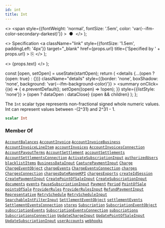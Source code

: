 ```yaml
---
id: int
title: Int
---
```


  <>
    <span
      style={{fontWeight: 'normal', fontSize: '.5em', color: 'var(--ifm-color-secondary-darkest)'}}
    >
      &nbsp;●&nbsp;
    </span>
  </>
);

  <>
    Specification
    <a
      className="link"
      style={{fontSize: '1.5em', paddingLeft: '4px'}}
      target="_blank"
      href={props.url}
      title={'Specified by ' + props.url}
    >
      ⎘
    </a>
  </>
);

  <>
    <span className={props.class}>{props.text}</span>
  </>
);


  const [open, setOpen] = useState(startOpen);
  return (
    <details
      {...(open ? {open: true} : {})}
      className="details"
      style={{border: 'none', boxShadow: 'none', background: 'var(--ifm-background-color)'}}
    >
      <summary
        onClick={(e) => {
          e.preventDefault();
          setOpen((open) => !open);
        }}
        style={{listStyle: 'none'}}
      >
        {open ? dataOpen : dataClose}
      </summary>
      {open && children}
    </details>
  );
};

The `Int` scalar type represents non-fractional signed whole numeric values. Int can represent values between -(2^31) and 2^31 - 1.

```graphql
scalar Int
```

### Member Of

[`AccountBalances`](/docs/apis/graphql/types/objects/account-balances.mdx) <Badge class="badge badge--secondary badge--relation" text="object"/><Bullet />[`AccountInvoice`](/docs/apis/graphql/types/objects/account-invoice.mdx) <Badge class="badge badge--secondary badge--relation" text="object"/><Bullet />[`AccountInvoiceBusiness`](/docs/apis/graphql/types/objects/account-invoice-business.mdx) <Badge class="badge badge--secondary badge--relation" text="object"/><Bullet />[`AccountInvoiceLineItem`](/docs/apis/graphql/types/objects/account-invoice-line-item.mdx) <Badge class="badge badge--secondary badge--relation" text="object"/><Bullet />[`accountInvoices`](/docs/apis/graphql/operations/queries/account-invoices.mdx) <Badge class="badge badge--secondary badge--relation" text="query"/><Bullet />[`AccountInvoicesConnection`](/docs/apis/graphql/types/objects/account-invoices-connection.mdx) <Badge class="badge badge--secondary badge--relation" text="object"/><Bullet />[`AccountPayoutTerms`](/docs/apis/graphql/types/objects/account-payout-terms.mdx) <Badge class="badge badge--secondary badge--relation" text="object"/><Bullet />[`AccountSettlement`](/docs/apis/graphql/types/objects/account-settlement.mdx) <Badge class="badge badge--secondary badge--relation" text="object"/><Bullet />[`accountSettlements`](/docs/apis/graphql/operations/queries/account-settlements.mdx) <Badge class="badge badge--secondary badge--relation" text="query"/><Bullet />[`AccountSettlementsConnection`](/docs/apis/graphql/types/objects/account-settlements-connection.mdx) <Badge class="badge badge--secondary badge--relation" text="object"/><Bullet />[`ActivateSubscriptionInput`](/docs/apis/graphql/types/inputs/activate-subscription-input.mdx) <Badge class="badge badge--secondary badge--relation" text="input"/><Bullet />[`authorizedUsers`](/docs/apis/graphql/operations/queries/authorized-users.mdx) <Badge class="badge badge--secondary badge--relation" text="query"/><Bullet />[`blacklistItems`](/docs/apis/graphql/operations/queries/blacklist-items.mdx) <Badge class="badge badge--secondary badge--relation" text="query"/><Bullet />[`BusinessDataInput`](/docs/apis/graphql/types/inputs/business-data-input.mdx) <Badge class="badge badge--secondary badge--relation" text="input"/><Bullet />[`CapturePaymentInput`](/docs/apis/graphql/types/inputs/capture-payment-input.mdx) <Badge class="badge badge--secondary badge--relation" text="input"/><Bullet />[`Charge`](/docs/apis/graphql/types/objects/charge.mdx) <Badge class="badge badge--secondary badge--relation" text="object"/><Bullet />[`ChargeEventObject`](/docs/apis/graphql/types/objects/charge-event-object.mdx) <Badge class="badge badge--secondary badge--relation" text="object"/><Bullet />[`chargeEvents`](/docs/apis/graphql/operations/queries/charge-events.mdx) <Badge class="badge badge--secondary badge--relation" text="query"/><Bullet />[`ChargeEventsConnection`](/docs/apis/graphql/types/objects/charge-events-connection.mdx) <Badge class="badge badge--secondary badge--relation" text="object"/><Bullet />[`charges`](/docs/apis/graphql/operations/queries/charges.mdx) <Badge class="badge badge--secondary badge--relation" text="query"/><Bullet />[`ChargesConnection`](/docs/apis/graphql/types/objects/charges-connection.mdx) <Badge class="badge badge--secondary badge--relation" text="object"/><Bullet />[`chargesDateRangeKPI`](/docs/apis/graphql/operations/queries/charges-date-range-kpi.mdx) <Badge class="badge badge--secondary badge--relation" text="query"/><Bullet />[`chargesExports`](/docs/apis/graphql/operations/queries/charges-exports.mdx) <Badge class="badge badge--secondary badge--relation" text="query"/><Bullet />[`createIdSession`](/docs/apis/graphql/operations/mutations/create-id-session.mdx) <Badge class="badge badge--secondary badge--relation" text="mutation"/><Bullet />[`CreatePaymentInput`](/docs/apis/graphql/types/inputs/create-payment-input.mdx) <Badge class="badge badge--secondary badge--relation" text="input"/><Bullet />[`CreatePointOfSaleInput`](/docs/apis/graphql/types/inputs/create-point-of-sale-input.mdx) <Badge class="badge badge--secondary badge--relation" text="input"/><Bullet />[`CreateSubscriptionInput`](/docs/apis/graphql/types/inputs/create-subscription-input.mdx) <Badge class="badge badge--secondary badge--relation" text="input"/><Bullet />[`documents`](/docs/apis/graphql/operations/queries/documents.mdx) <Badge class="badge badge--secondary badge--relation" text="query"/><Bullet />[`events`](/docs/apis/graphql/operations/queries/events.mdx) <Badge class="badge badge--secondary badge--relation" text="query"/><Bullet />[`PauseSubscriptionInput`](/docs/apis/graphql/types/inputs/pause-subscription-input.mdx) <Badge class="badge badge--secondary badge--relation" text="input"/><Bullet />[`Payment`](/docs/apis/graphql/types/objects/payment.mdx) <Badge class="badge badge--secondary badge--relation" text="object"/><Bullet />[`Period`](/docs/apis/graphql/types/objects/period.mdx) <Badge class="badge badge--secondary badge--relation" text="object"/><Bullet />[`PointOfSale`](/docs/apis/graphql/types/objects/point-of-sale.mdx) <Badge class="badge badge--secondary badge--relation" text="object"/><Bullet />[`pointsOfSale`](/docs/apis/graphql/operations/queries/points-of-sale.mdx) <Badge class="badge badge--secondary badge--relation" text="query"/><Bullet />[`ProviderRules`](/docs/apis/graphql/types/objects/provider-rules.mdx) <Badge class="badge badge--secondary badge--relation" text="object"/><Bullet />[`ProviderRulesInput`](/docs/apis/graphql/types/inputs/provider-rules-input.mdx) <Badge class="badge badge--secondary badge--relation" text="input"/><Bullet />[`RefundPaymentInput`](/docs/apis/graphql/types/inputs/refund-payment-input.mdx) <Badge class="badge badge--secondary badge--relation" text="input"/><Bullet />[`Representative`](/docs/apis/graphql/types/objects/representative.mdx) <Badge class="badge badge--secondary badge--relation" text="object"/><Bullet />[`RetrySchedule`](/docs/apis/graphql/types/objects/retry-schedule.mdx) <Badge class="badge badge--secondary badge--relation" text="object"/><Bullet />[`RetryScheduleInput`](/docs/apis/graphql/types/inputs/retry-schedule-input.mdx) <Badge class="badge badge--secondary badge--relation" text="input"/><Bullet />[`SearchableIntFilterInput`](/docs/apis/graphql/types/inputs/searchable-int-filter-input.mdx) <Badge class="badge badge--secondary badge--relation" text="input"/><Bullet />[`SettlementEventObject`](/docs/apis/graphql/types/objects/settlement-event-object.mdx) <Badge class="badge badge--secondary badge--relation" text="object"/><Bullet />[`settlementEvents`](/docs/apis/graphql/operations/queries/settlement-events.mdx) <Badge class="badge badge--secondary badge--relation" text="query"/><Bullet />[`SettlementEventsConnection`](/docs/apis/graphql/types/objects/settlement-events-connection.mdx) <Badge class="badge badge--secondary badge--relation" text="object"/><Bullet />[`stores`](/docs/apis/graphql/operations/queries/stores.mdx) <Badge class="badge badge--secondary badge--relation" text="query"/><Bullet />[`Subscription`](/docs/apis/graphql/types/objects/subscription.mdx) <Badge class="badge badge--secondary badge--relation" text="object"/><Bullet />[`SubscriptionEventObject`](/docs/apis/graphql/types/objects/subscription-event-object.mdx) <Badge class="badge badge--secondary badge--relation" text="object"/><Bullet />[`subscriptionEvents`](/docs/apis/graphql/operations/queries/subscription-events.mdx) <Badge class="badge badge--secondary badge--relation" text="query"/><Bullet />[`SubscriptionEventsConnection`](/docs/apis/graphql/types/objects/subscription-events-connection.mdx) <Badge class="badge badge--secondary badge--relation" text="object"/><Bullet />[`subscriptions`](/docs/apis/graphql/operations/queries/subscriptions.mdx) <Badge class="badge badge--secondary badge--relation" text="query"/><Bullet />[`SubscriptionsConnection`](/docs/apis/graphql/types/objects/subscriptions-connection.mdx) <Badge class="badge badge--secondary badge--relation" text="object"/><Bullet />[`UpdateChargeInput`](/docs/apis/graphql/types/inputs/update-charge-input.mdx) <Badge class="badge badge--secondary badge--relation" text="input"/><Bullet />[`UpdatePointOfSaleInput`](/docs/apis/graphql/types/inputs/update-point-of-sale-input.mdx) <Badge class="badge badge--secondary badge--relation" text="input"/><Bullet />[`UpdateSubscriptionInput`](/docs/apis/graphql/types/inputs/update-subscription-input.mdx) <Badge class="badge badge--secondary badge--relation" text="input"/><Bullet />[`userAccounts`](/docs/apis/graphql/operations/queries/user-accounts.mdx) <Badge class="badge badge--secondary badge--relation" text="query"/><Bullet />[`webhooks`](/docs/apis/graphql/operations/queries/webhooks.mdx) <Badge class="badge badge--secondary badge--relation" text="query"/>
